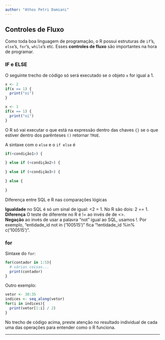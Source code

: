 ```yaml
---
author: "Athos Petri Damiani"
---
```


## Controles de Fluxo

Como toda boa linguagem de programação, o R possui estruturas de `if`'s, `else`'s, `for`'s, `while`'s etc. Esses **controles de fluxo** são importantes na hora de programar. 

### IF e ELSE

O seguinte trecho de código só será executado se o objeto `x` for igual a 1.

```r
x <- 2
if(x == 1) {
  print("oi")
}
```

```r
x <- 1
if(x == 1) {
  print("oi")
}
```

O R só vai executar o que está na expressão dentro das chaves `{}` se o que estiver dentro dos parênteses `()` retornar `TRUE`.

A sintaxe com o `else` e o `if else` é

```r
if(<condição1>) {
  
} else if (<condição2>) {
  
} else if (<condição3>) {
  
} else {
  
}
```

<div class='admonition note'>
<p class='admonition-title'>
Diferença entre SQL e R nas comparações lógicas
</p>
<p>
<b>Igualdade</b> no SQL é só um sinal de igual: <2 = 1. No R são dois: 2 == 1.
<br>
<b>Diferença</b> O teste de diferente no R é != ao invés de de <>.
<br>
<b>Negação</b> ao invés de usar a palavra "not" igual ao SQL, usamos !. Por exemplo, "entidade_id not in ('100515')" fica "!entidade_id %in% c('100515')".
</p>
</div>


### for

Sintaxe do `for`:

```r
for(contador in 1:5){
  # várias coisas...
  print(contador)
}
```

Outro exemplo:

```r
vetor <- 30:35
indices <- seq_along(vetor)
for(i in indices){
  print(vetor[1:i] / 2)
}
```

No trecho de código acima, preste atenção no resultado individual de cada uma das operações para entender como o R funciona.

--------------------------------------------------------------------------------

